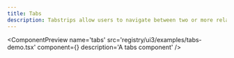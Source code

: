 ```yaml
---
title: Tabs
description: Tabstrips allow users to navigate between two or more related views. They’re a helpful way of letting users quickly switch between related information.
---
```



<ComponentPreview
  name='tabs'
  src='registry/ui3/examples/tabs-demo.tsx'
  component={<TabsDemo />}
  description='A tabs component'
/>
